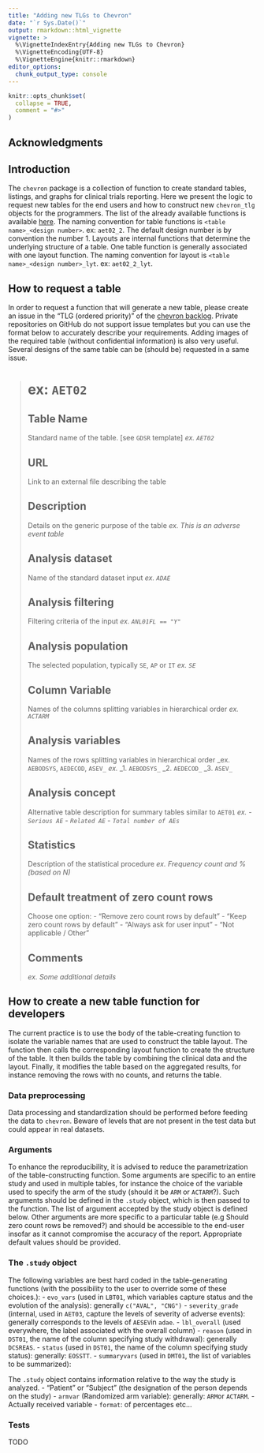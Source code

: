```yaml
---
title: "Adding new TLGs to Chevron"
date: "`r Sys.Date()`"
output: rmarkdown::html_vignette
vignette: >
  %\VignetteIndexEntry{Adding new TLGs to Chevron}
  %\VignetteEncoding{UTF-8}
  %\VignetteEngine{knitr::rmarkdown}
editor_options:
  chunk_output_type: console
---
```


```r
knitr::opts_chunk$set(
  collapse = TRUE,
  comment = "#>"
)
```

## Acknowledgments

## Introduction
The `chevron` package is a collection of function to create standard tables, listings, and graphs for clinical trials
reporting. Here we present the logic to request new tables for the end users and how to construct new `chevron_tlg` objects
for the programmers. The list of the already available functions is available
[here](https://glowing-giggle-c0c5190c.pages.github.io/reference/index.html). The naming convention for table functions
is `<table name>_<design number>`. ex: `aet02_2`. The default design number is by convention the number 1. Layouts are internal
functions that determine the underlying structure of a table. One table function is generally associated with one layout
function. The naming convention for layout is  `<table name>_<design number>_lyt`. ex: `aet02_2_lyt`.

## How to request a table
In order to request a function that will generate a new table, please create an issue in the "TLG (ordered priority)" of
the [chevron backlog](https://github.com/orgs/insightsengineering/projects/34). Private repositories on GitHub do not
support issue templates but you can use the format below to accurately describe your requirements. Adding images of
the required table (without confidential information) is also very useful. Several designs of the same table can be
(should be) requested in a same issue.

># ex: `AET02`
>
>## Table Name
>Standard name of the table. [see `GDSR` template]
>_ex. `AET02`_
>
>## URL
>Link to an external file describing the table
>
>## Description
>Details on the generic purpose of the table
>_ex. This is an adverse event table_
>
>## Analysis dataset
>Name of the standard dataset input
>_ex. `ADAE`_
>
>## Analysis filtering
>Filtering criteria of the input
>_ex. `ANL01FL == "Y"`_
>
>## Analysis population
>The selected population, typically `SE`, `AP` or `IT`
>_ex. `SE`_
>
>## Column Variable
>Names of the columns splitting variables in hierarchical order
>_ex. `ACTARM`_
>
>## Analysis variables
>Names of the rows splitting variables in hierarchical order
>_ex. `AEBODSYS`, `AEDECOD`, `ASEV_`
>_ex._
>    _1. `AEBODSYS_`
>    _2. `AEDECOD_`
>    _3. `ASEV_`
>
>## Analysis concept
>Alternative table description for summary tables similar to `AET01`
>_ex._
>- _`Serious AE`_
>- _`Related AE`_
>- _`Total number of AEs`_
>
>## Statistics
>Description of the statistical procedure
>_ex. Frequency count and % (based on N)_
>
>## Default treatment of zero count rows
>Choose one option:
>- "Remove zero count rows by default"
>- "Keep zero count rows by default"
>- "Always ask for user input"
>- "Not applicable / Other"
>
>## Comments
>_ex. Some additional details_

## How to create a new table function for developers
The current practice is to use the body of the table-creating function to isolate the variable names that are used to
construct the table layout. The function then calls the corresponding layout function to create the structure of the
table. It then builds the table by combining the clinical data and the layout. Finally, it modifies the table based on
the aggregated results, for instance removing the rows with no counts, and returns the table.

### Data preprocessing
Data processing and standardization should be performed before feeding the data to `chevron`. Beware of levels that are
not present in the test data but could appear in real datasets.

### Arguments
To enhance the reproducibility, it is advised to reduce the parametrization of the table-constructing function. Some
arguments are specific to an entire study and used in multiple tables, for instance the choice of the variable used to
specify the arm of the study (should it be `ARM` or `ACTARM`?). Such arguments should be defined in the `.study` object,
which is then passed to the function. The list of argument accepted by the study object is defined below.
Other arguments are more specific to a particular table (e.g Should zero count rows be removed?) and should be accessible to the end-user insofar as it cannot compromise the accuracy of the report. Appropriate default values should be provided.

### The `.study` object

The following variables are best hard coded in the table-generating functions (with the possibility to the user to
override some of these choices.):
- `evo_vars` (used in `LBT01`, which variables capture status and the evolution of the analysis): generally `c("AVAL", "CNG")`
- `severity_grade` (internal, used in `AET03`, capture the levels of severity of adverse events): generally corresponds to
the levels of `AESEV`in `adae`.
- `lbl_overall` (used everywhere, the label associated with the overall column)
- `reason` (used in `DST01`, the name of the column specifying study withdrawal): generally `DCSREAS`.
- `status` (used in `DST01`, the name of the column specifying study status): generally: `EOSSTT`.
- `summaryvars` (used in `DMT01`,  the list of variables to be summarized):

The `.study` object contains information relative to the way the study is analyzed.
- "Patient" or "Subject" (the designation of the person depends on the study)
- `armvar` (Randomized arm variable): generally: `ARM`or `ACTARM`.
- Actually received variable
- `format`: of percentages etc...


### Tests
TODO
